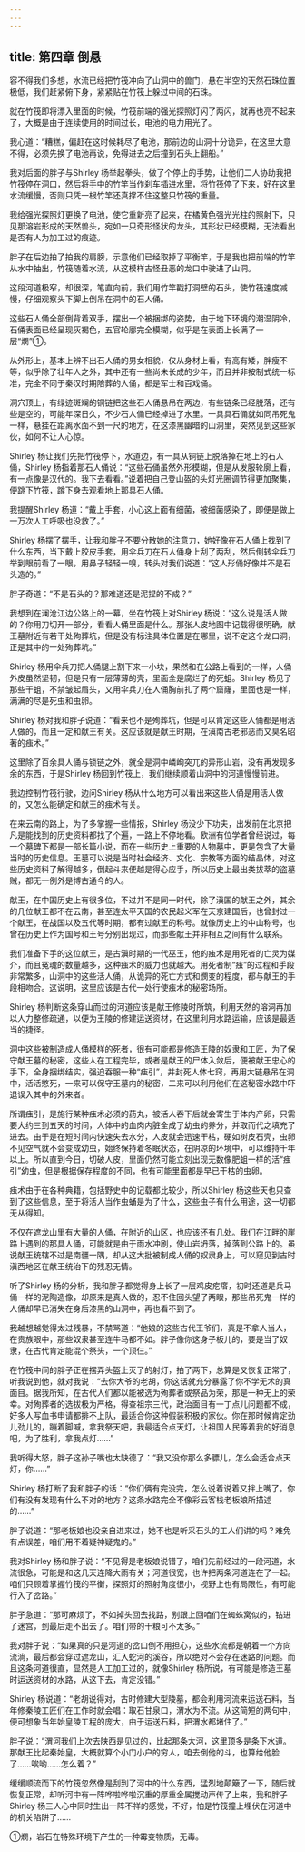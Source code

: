 ```yaml
---
---
---
```

title: 第四章 倒悬
---




容不得我们多想，水流已经把竹筏冲向了山洞中的兽门，悬在半空的天然石珠位置极低，我们赶紧俯下身，紧紧贴在竹筏上躲过中间的石珠。

就在竹筏即将漂入里面的时候，竹筏前端的强光探照灯闪了两闪，就再也亮不起来了，大概是由于连续使用的时间过长，电池的电力用光了。

我心道：“糟糕，偏赶在这时候耗尽了电池，那前边的山洞十分诡异，在这里大意不得，必须先换了电池再说，免得进去之后撞到石头上翻船。”

我对后面的胖子与Shirley 杨举起拳头，做了个停止的手势，让他们二人协助我把竹筏停在洞口，然后将手中的竹竿当作刹车插进水里，将竹筏停了下来，好在这里水流缓慢，否则只凭一根竹竿还真撑不住这整只竹筏的重量。

我给强光探照灯更换了电池，使它重新亮了起来，在橘黄色强光光柱的照射下，只见那溶岩形成的天然兽头，宛如一只奇形怪状的龙头，其形状已经模糊，无法看出是否有人为加工过的痕迹。

胖子在后边拍了拍我的肩膀，示意他们已经取掉了平衡竿，于是我也把前端的竹竿从水中抽出，竹筏随着水流，从这模样古怪丑恶的龙口中驶进了山洞。

这段河道极窄，却很深，笔直向前，我们用竹竿戳打洞壁的石头，使竹筏速度减慢，仔细观察头下脚上倒吊在洞中的石人俑。

这些石人俑全部倒背着双手，摆出一个被捆绑的姿势，由于地下环境的潮湿阴冷，石俑表面已经呈现灰褐色，五官轮廓完全模糊，似乎是在表面上长满了一层“燘”①。

从外形上，基本上辨不出石人俑的男女相貌，仅从身材上看，有高有矮，胖瘦不等，似乎除了壮年人之外，其中还有一些尚未长成的少年，而且并非按制式统一标准，完全不同于秦汉时期陪葬的人俑，都是军士和百戏俑。

洞穴顶上，有绿迹斑斓的铜链把这些石人俑悬吊在两边，有些链条已经脱落，还有些是空的，可能年深日久，不少石人俑已经掉进了水里。一具具石俑就如同吊死鬼一样，悬挂在距离水面不到一尺的地方，在这漆黑幽暗的山洞里，突然见到这些家伙，如何不让人心惊。

Shirley 杨让我们先把竹筏停下，水道边，有一具从铜链上脱落掉在地上的石人俑，Shirley 杨指着那石人俑说：“这些石俑虽然外形模糊，但是从发服轮廓上看，有一点像是汉代的。我下去看看。”说着把自己登山盔的头灯光圈调节得更加聚集，便跳下竹筏，蹲下身去观看地上那具石人俑。

我提醒Shirley 杨道：“戴上手套，小心这上面有细菌，被细菌感染了，即便是做上一万次人工呼吸也没救了。”

Shirley 杨摆了摆手，让我和胖子不要分散她的注意力，她好像在石人俑上找到了什么东西，当下戴上胶皮手套，用伞兵刀在石人俑身上刮了两刮，然后倒转伞兵刀举到眼前看了一眼，用鼻子轻轻一嗅，转头对我们说道：“这人形俑好像并不是石头造的。”

胖子奇道：“不是石头的？那难道还是泥捏的不成？”

我想到在澜沧江边公路上的一幕，坐在竹筏上对Shirley 杨说：“这么说是活人做的？你用刀切开一部分，看看人俑里面是什么。那张人皮地图中记载得很明确，献王墓附近有若干处殉葬坑，但是没有标注具体位置是在哪里，说不定这个龙口洞，正是其中的一处殉葬坑。”

Shirley 杨用伞兵刀把人俑腿上割下来一小块，果然和在公路上看到的一样，人俑外皮虽然坚韧，但是只有一层薄薄的壳，里面全是腐烂了的死蛆。Shirley 杨见了那些干蛆，不禁皱起眉头，又用伞兵刀在人俑胸前扎了两个窟窿，里面也是一样，满满的尽是死虫和虫卵。

Shirley 杨对我和胖子说道：“看来也不是殉葬坑，但是可以肯定这些人俑都是用活人做的，而且一定和献王有关。这应该就是献王时期，在滇南古老邪恶而又臭名昭著的痋术。”

这里除了百余具人俑与锁链之外，就全是洞中嶙峋突兀的异形山岩，没有再发现多余的东西，于是Shirley 杨回到竹筏上，我们继续顺着山洞中的河道慢慢前进。

我边控制竹筏行驶，边问Shirley 杨从什么地方可以看出来这些人俑是用活人做的，又怎么能确定和献王的痋术有关。

在来云南的路上，为了多掌握一些情报，Shirley 杨没少下功夫，出发前在北京把凡是能找到的历史资料都找了个遍，一路上不停地看。欧洲有位学者曾经说过，每一个墓碑下都是一部长篇小说，而在一些历史上重要的人物墓中，更是包含了大量当时的历史信息。王墓可以说是当时社会经济、文化、宗教等方面的结晶体，对这些历史资料了解得越多，倒起斗来便越是得心应手，所以历史上最出类拔萃的盗墓贼，都无一例外是博古通今的人。

献王，在中国历史上有很多位，不过并不是同一时代，除了滇国的献王之外，其余的几位献王都不在云南，甚至连太平天国的农民起义军在天京建国后，也曾封过一个献王，在战国以及五代等时期，都有过献王的称号。就像历史上的中山称号，也曾在历史上作为国号和王号分别出现过，而那些献王并非相互之间有什么联系。

我们准备下手的这位献王，是古滇时期的一代巫王，他的痋术是用死者的亡灵为媒介，而且冤魂的数量越多，这种痋术的威力也就越大。用死者制“痋”的过程和手段非常繁多，山洞中的这些活人俑，从诡异的死亡方式和燘变的程度，都与献王的手段相吻合。这说明，这里应该是古代一处行使痋术的秘密场所。

Shirley 杨判断这条穿山而过的河道应该是献王修陵时所筑，利用天然的溶洞再加以人力整修疏通，以便为王陵的修建运送资材，在这里利用水路运输，应该是最适当的捷径。

洞中这些被制造成人俑模样的死者，很有可能都是修造王陵的奴隶和工匠，为了保守献王墓的秘密，这些人在工程完毕，或者是献王的尸体入敛后，便被献王忠心的手下，全身捆绑结实，强迫吞服一种“痋引”，并封死人体七窍，再用大链悬吊在洞中，活活憋死，一来可以保守王墓内的秘密，二来可以利用他们在这秘密水路中吓退误入其中的外来者。

所谓痋引，是施行某种痋术必须的药丸，被活人吞下后就会寄生于体内产卵，只需要大约三到五天的时间，人体中的血肉内脏全成了幼虫的养分，并取而代之填充了进去。由于是在短时间内快速失去水分，人皮就会迅速干枯，硬如树皮石壳，虫卵不见空气就不会变成幼虫，始终保持着冬眠状态，在阴凉的环境中，可以维持千年以上。所以直到今日，切破人皮，里面仍然可能立刻出现无数像肥蛆一样的活“痋引”幼虫，但是根据保存程度的不同，也有可能里面都是早已干枯的虫卵。

痋术由于在各种典籍，包括野史中的记载都比较少，所以Shirley 杨这些天也只查到了这些信息，至于将活人当作虫蛹是为了什么，这些虫子有什么用途，这一切都无从得知。

不仅在遮龙山里有大量的人俑，在附近的山区，也应该还有几处。我们在江畔的崖路上遇到的那具人俑，可能就是由于雨水冲刷，使山岩坍落，掉落到公路上的。虽说献王统辖不过是南疆一隅，却从这大批被制成人俑的奴隶身上，可以窥见到古时滇西地区在献王统治下的残忍无情。

听了Shirley 杨的分析，我和胖子都觉得身上长了一层鸡皮疙瘩，初时还道是兵马俑一样的泥陶造像，却原来是真人做的，忍不住回头望了两眼，那些吊死鬼一样的人俑却早已消失在身后漆黑的山洞中，再也看不到了。

我越想越觉得太过残暴，不禁骂道：“他娘的这些古代王爷们，真是不拿人当人，在贵族眼中，那些奴隶甚至连牛马都不如。胖子像你这身子板儿的，要是当了奴隶，在古代肯定能混个祭头，一个顶仨。”

在竹筏中间的胖子正在摆弄头盔上灭了的射灯，拍了两下，总算是又恢复正常了，听我说到他，就对我说：“去你大爷的老胡，你这话就充分暴露了你不学无术的真面目。据我所知，在古代人们都以能被选为殉葬者或祭品为荣，那是一种无上的荣幸。对殉葬者的选拔极为严格，得查祖宗三代，政治面目有一丁点儿问题都不成，好多人写血书申请都排不上队，最适合你这种假装积极的家伙。你在那时候肯定劲儿劲儿的，蹦着脚喊，拿我祭天吧，我最适合点天灯，让祖国人民等着我的好消息吧，为了胜利，拿我点灯……”

我听得大怒，胖子这孙子嘴也太缺德了：“我又没你那么多膘儿，怎么会适合点天灯，你……”

Shirley 杨打断了我和胖子的话：“你们俩有完没完，怎么说着说着又拌上嘴了。你们有没有发现有什么不对的地方？这条水路完全不像彩云客栈老板娘所描述的……”

胖子说道：“那老板娘也没亲自进来过，她不也是听采石头的工人们讲的吗？难免有点误差，咱们用不着疑神疑鬼的。”

我对Shirley 杨和胖子说：“不见得是老板娘说错了，咱们先前经过的一段河道，水流很急，可能是和这几天连降大雨有关；河道很宽，也许把两条河道连在了一起。咱们只顾着掌握竹筏的平衡，探照灯的照射角度很小，视野上也有局限性，有可能行入了岔路。”

胖子急道：“那可麻烦了，不如掉头回去找路，别跟上回咱们在蜘蛛窝似的，钻进了迷宫，到最后走不出去了。咱们带的干粮可不太多。”

我对胖子说：“如果真的只是河道的岔口倒不用担心，这些水流都是朝着一个方向流淌，最后都会穿过遮龙山，汇入蛇河的溪谷，所以绝对不会存在迷路的问题。而且这条河道很直，显然是人工加工过的，就像Shirley 杨所说，有可能是修造王墓时运送资材的水路，从这下去，肯定没错。”

Shirley 杨说道：“老胡说得对，古时修建大型陵墓，都会利用河流来运送石料，当年修秦陵工匠们在工作时就会唱：取石甘泉口，渭水为不流。从这简短的两句中，便可想象当年始皇陵工程的庞大，由于运送石料，把渭水都堵住了。”

胖子说：“渭河我们上次去陕西是见过的，比起那条大河，这里顶多是条下水道。那献王比起秦始皇，大概就算个小门小户的穷人，咱去倒他的斗，也算给他脸了……唉哟……怎么着？”

缓缓顺流而下的竹筏忽然像是刮到了河中的什么东西，猛烈地颠簸了一下，随后就恢复正常，却听河中有一阵哗啦哗啦沉重的厚重金属搅动声传了上来，我和胖子Shirley 杨三人心中同时生出一阵不祥的感觉，不好，怕是竹筏撞上埋伏在河道中的机关陷阱了……

①燘，岩石在特殊环境下产生的一种霉变物质，无毒。